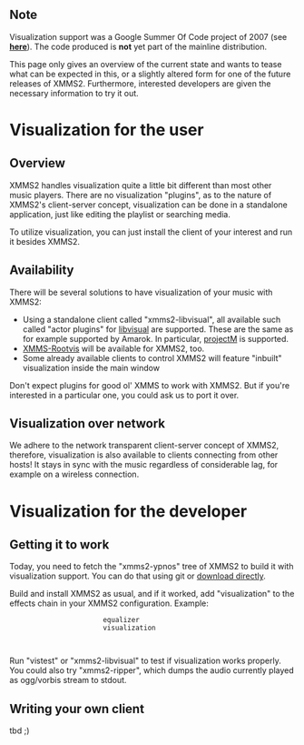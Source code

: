 == Note ==

Visualization support was a Google Summer Of Code project of 2007 (see '''[[Summer_of_Code_2007/Visualization|here]]'''). The code produced is '''not''' yet part of the mainline distribution.

This page only gives an overview of the current state and wants to tease what can be expected in this, or a slightly altered form for one of the future releases of XMMS2. Furthermore, interested developers are given the necessary information to try it out.


= Visualization for the user =

== Overview ==

XMMS2 handles visualization quite a little bit different than most other music players. There are no visualization "plugins", as to the nature of XMMS2's client-server concept, visualization can be done in a standalone application, just like editing the playlist or searching media.

To utilize visualization, you can just install the client of your interest and run it besides XMMS2.

== Availability ==

There will be several solutions to have visualization of your music with XMMS2:

* Using a standalone client called "xmms2-libvisual", all available such called "actor plugins" for [http://localhost.nl/~synap/libvisual-wiki/index.php/Main_Page libvisual] are supported. These are the same as for example supported by Amarok. In particular, [http://xmms-projectm.sourceforge.net/ projectM] is supported.
* [http://fopref.meinungsverstaerker.de/xmms-rootvis/ XMMS-Rootvis] will be available for XMMS2, too.
* Some already available clients to control XMMS2 will feature "inbuilt" visualization inside the main window


Don't expect plugins for good ol' XMMS to work with XMMS2. But if you're interested in a particular one, you could ask us to port it over.

== Visualization over network ==

We adhere to the network transparent client-server concept of XMMS2, therefore, visualization is also available to clients connecting from other hosts! It stays in sync with the music regardless of considerable lag, for example on a wireless connection.

= Visualization for the developer =

== Getting it to work ==

Today, you need to fetch the "xmms2-ypnos" tree of XMMS2 to build it with visualization support. You can do that using git or [http://git.xmms.se/snapshot.cgi/xmms2-ypnos.git-snapshot-HEAD.tar.bz2 download directly].

Build and install XMMS2 as usual, and if it worked, add "visualization" to the effects chain in your XMMS2 configuration. Example:
        <section name="effect">
                <section name="order">
                        <property name="0">equalizer</property>
                        <property name="1">visualization</property>
                        <property name="2"></property>
                </section>
        </section>

Run "vistest" or "xmms2-libvisual" to test if visualization works properly. You could also try "xmms2-ripper", which dumps the audio currently played as ogg/vorbis stream to stdout.

== Writing your own client ==

tbd ;)